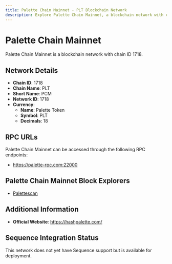 ```yaml
--- 
title: Palette Chain Mainnet - PLT Blockchain Network
description: Explore Palette Chain Mainnet, a blockchain network with chain ID 1718. Learn about its native currency, Palette Token, and how to interact with the network.
---
```


# Palette Chain Mainnet

Palette Chain Mainnet is a blockchain network with chain ID 1718.

## Network Details

- **Chain ID**: 1718
- **Chain Name**: PLT
- **Short Name**: PCM
- **Network ID**: 1718
- **Currency**: 
  - **Name**: Palette Token
  - **Symbol**: PLT
  - **Decimals**: 18

## RPC URLs

Palette Chain Mainnet can be accessed through the following RPC endpoints:

- https://palette-rpc.com:22000

## Palette Chain Mainnet Block Explorers

- [Palettescan](https://palettescan.com)

## Additional Information

- **Official Website**: https://hashpalette.com/

## Sequence Integration Status

This network does not yet have Sequence support but is available for deployment.
